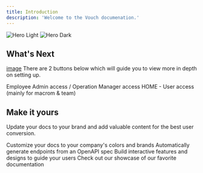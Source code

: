 ```yaml
---
title: Introduction
description: 'Welcome to the Vouch documenation.'
---
```


<img
  className="block dark:hidden"
  src="/images/hero-light.svg"
  alt="Hero Light"
/>
<img
  className="hidden dark:block"
  src="/images/hero-dark.svg"
  alt="Hero Dark"
/>

## What's Next
[image](https://drive.google.com/file/d/1o-imns2Ngyr68yJugUxmL6r23iMe4ZDa/view?usp=drive_link)
There are 2 buttons below which will guide you to view more in depth on setting up.

<CardGroup cols={2}>
  <Card
    title="User Admin Access"
    icon="pen-to-square"
    href="https://vouch.mintlify.app/GettingStarted"
  >
    Employee Admin access / Operation Manager access
  </Card>
  <Card
    title="HOME User Access"
    icon="image"
    href="https://vouch.mintlify.app/development"
  >
    HOME - User access (mainly for macrom & team)
  </Card>
</CardGroup>

## Make it yours

Update your docs to your brand and add valuable content for the best user conversion.

<CardGroup cols={2}>
  <Card
    title="Customize Style"
    icon="palette"
    href="https://mintlify.com/docs/settings/global"
  >
    Customize your docs to your company's colors and brands
  </Card>
  <Card
    title="Reference APIs"
    icon="code"
    href="https://mintlify.com/docs/api-playground/openapi"
  >
    Automatically generate endpoints from an OpenAPI spec
  </Card>
  <Card
    title="Add Components"
    icon="screwdriver-wrench"
    href="https://mintlify.com/docs/components/accordion"
  >
    Build interactive features and designs to guide your users
  </Card>
  <Card
    title="Get Inspiration"
    icon="stars"
    href="https://mintlify.com/customers"
  >
    Check out our showcase of our favorite documentation
  </Card>
</CardGroup>
